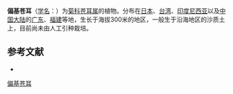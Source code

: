 {{Speciesbox
| name = 偏基苍耳
| status = 
| status_system = 
| image =
| genus = Xanthium
| species = inaequilatum
| authority = DC.
}}

'''偏基苍耳'''（[[学名|学名]]：{{lang|la|''Xanthium inaequilatum''}}）为[[菊科|菊科]][[苍耳属|苍耳属]]的植物。分布在[[日本|日本]]、[[台湾|台湾]]、[[印度尼西亚|印度尼西亚]]以及[[中国大陆|中国大陆]]的[[广东|广东]]、[[福建|福建]]等地，生长于海拔300米的地区，一般生于沿海地区的沙质土上，目前尚未由人工引种栽培。

== 参考文献 ==
<div class="references-small">
* {{cite web| url =http://www.bioinfo.cn/db05/KmzwSpecies.php?action=view&id=5264| title =偏基苍耳| work =《中国高等植物数据库全库》| publisher =中国科学院微生物研究所| author =昆明植物研究所| accessdate =2009-02-25| deadurl =yes| archiveurl =https://web.archive.org/web/20160305052220/http://www.bioinfo.cn/db05/KmzwSpecies.php?action=view&id=5264| archivedate =2016-03-05}}
</div>

[[Category:苍耳属|偏基苍耳]]


{{植物小作品}}